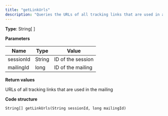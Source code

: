 ```yaml
---
title: "getLinkUrls"
description: "Queries the URLs of all tracking links that are used in a mailing in Optimizely Campaign."
---
```


**Type**: String\[ \]

**Parameters**

| Name      | Type   | Value             |
| --------- | ------ | ----------------- |
| sessionId | String | ID of the session |
| mailingId | long   | ID of the mailing |

**Return values**

URLs of all tracking links that are used in the mailing

**Code structure**

`String[] getLinkUrls(String sessionId, long mailingId)
`
